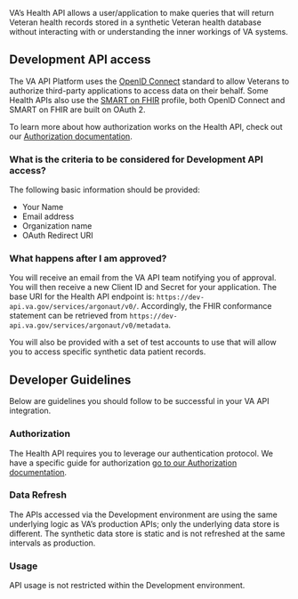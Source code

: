 VA’s Health API allows a user/application to make queries that will return Veteran health records stored in a synthetic Veteran health database without interacting with or understanding the inner workings of VA systems.

## Development API access

The VA API Platform uses the [OpenID Connect](https://openid.net/specs/openid-connect-core-1_0.html) standard to allow Veterans to authorize third-party applications to access data on their behalf. Some Health APIs also use the [SMART on FHIR](http://docs.smarthealthit.org/) profile, both OpenID Connect and SMART on FHIR are built on OAuth 2.

To learn more about how authorization works on the Health API, check out our [Authorization documentation](/explore/health/docs/authorization).

### What is the criteria to be considered for Development API access?

The following basic information should be provided:

 * Your Name
 * Email address
 * Organization name
 * OAuth Redirect URI

### What happens after I am approved?

You will receive an email from the VA API team notifying you of approval. You will then receive a new Client ID and Secret for your application. The base URI for the Health API endpoint is: `https://dev-api.va.gov/services/argonaut/v0/`. Accordingly, the FHIR conformance statement can be retrieved from `https://dev-api.va.gov/services/argonaut/v0/metadata`.

You will also be provided with a set of test accounts to use that will allow you to access specific synthetic data patient records.

## Developer Guidelines

Below are guidelines you should follow to be successful in your VA API integration.

### Authorization

The Health API requires you to leverage our authentication protocol. We have a specific guide for authorization [go to our Authorization documentation](/explore/health/docs/authorization).

### Data Refresh

The APIs accessed via the Development environment are using the same underlying logic as VA’s production APIs; only the underlying data store is different. The synthetic data store is static and is not refreshed at the same intervals as production.

### Usage

API usage is not restricted within the Development environment.

